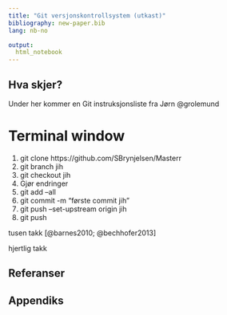 ```yaml
---
title: "Git versjonskontrollsystem (utkast)"
bibliography: new-paper.bib
lang: nb-no

output:
  html_notebook
---
```


## Hva skjer?

Under her kommer en Git  instruksjonsliste fra Jørn @grolemund

# Terminal window

1. git clone https://github.com/SBrynjelsen/Masterr
1. git branch jih
1. git checkout jih
1. Gjør endringer
1. git add --all
1. git commit -m "første commit jih"
1. git push --set-upstream origin jih
1. git push



tusen takk [@barnes2010; @bechhofer2013]
 
 hjertlig takk

## Referanser
<DIV id="refs"></DIV>

## Appendiks
